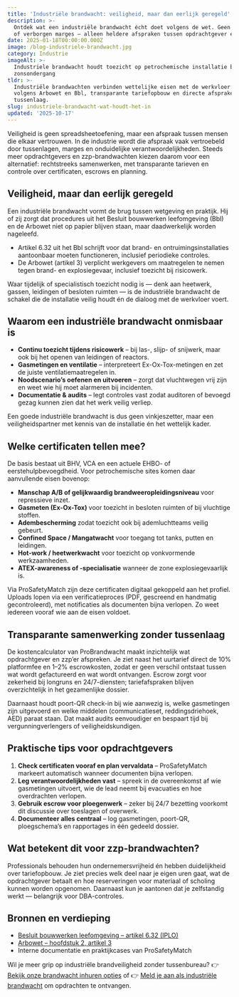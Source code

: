 ```yaml
---
title: 'Industriële brandwacht: veiligheid, maar dan eerlijk geregeld'
description: >-
  Ontdek wat een industriële brandwacht écht doet volgens de wet. Geen tussenlagen
  of verborgen marges — alleen heldere afspraken tussen opdrachtgever en zzp’er.
date: 2025-01-18T00:00:00.000Z
image: /blog-industriele-brandwacht.jpg
category: Industrie
imageAlt: >-
  Industriele brandwacht houdt toezicht op petrochemische installatie bij
  zonsondergang
tldr: >-
  Industriële brandwachten verbinden wettelijke eisen met de werkvloer: toezicht
  volgens Arbowet en Bbl, transparante tariefopbouw en directe afspraken zonder
  tussenlaag.
slug: industriele-brandwacht-wat-houdt-het-in
updated: '2025-10-17'
---
```


Veiligheid is geen spreadsheetoefening, maar een afspraak tussen mensen die elkaar vertrouwen. In de industrie wordt die afspraak vaak vertroebeld door tussenlagen, marges en onduidelijke verantwoordelijkheden. Steeds meer opdrachtgevers en zzp-brandwachten kiezen daarom voor een alternatief: rechtstreeks samenwerken, met transparante tarieven en controle over certificaten, escrows en planning.

## Veiligheid, maar dan eerlijk geregeld

Een industriële brandwacht vormt de brug tussen wetgeving en praktijk. Hij of zij zorgt dat procedures uit het Besluit bouwwerken leefomgeving (Bbl) en de Arbowet niet op papier blijven staan, maar daadwerkelijk worden nageleefd.

- Artikel 6.32 uit het Bbl schrijft voor dat brand- en ontruimingsinstallaties aantoonbaar moeten functioneren, inclusief periodieke controles.
- De Arbowet (artikel 3) verplicht werkgevers om maatregelen te nemen tegen brand- en explosiegevaar, inclusief toezicht bij risicowerk.

Waar tijdelijk of specialistisch toezicht nodig is — denk aan heetwerk, gassen, leidingen of besloten ruimten — is de industriële brandwacht de schakel die de installatie veilig houdt én de dialoog met de werkvloer voert.

## Waarom een industriële brandwacht onmisbaar is

- **Continu toezicht tijdens risicowerk** – bij las-, slijp- of snijwerk, maar ook bij het openen van leidingen of reactors.
- **Gasmetingen en ventilatie** – interpreteert Ex-Ox-Tox-metingen en zet de juiste ventilatiemaatregelen in.
- **Noodscenario’s oefenen en uitvoeren** – zorgt dat vluchtwegen vrij zijn en weet wie hij moet alarmeren bij incidenten.
- **Documentatie & audits** – legt controles vast zodat auditoren of bevoegd gezag kunnen zien dat het werk veilig verliep.

Een goede industriële brandwacht is dus geen vinkjeszetter, maar een veiligheidspartner met kennis van de installatie én het wettelijk kader.

## Welke certificaten tellen mee?

De basis bestaat uit BHV, VCA en een actuele EHBO- of eerstehulpbevoegdheid. Voor petrochemische sites komen daar aanvullende eisen bovenop:

- **Manschap A/B of gelijkwaardig brandweeropleidingsniveau** voor repressieve inzet.
- **Gasmeten (Ex-Ox-Tox)** voor toezicht in besloten ruimten of bij vluchtige stoffen.
- **Adembescherming** zodat toezicht ook bij ademluchtteams veilig gebeurt.
- **Confined Space / Mangatwacht** voor toegang tot tanks, putten en leidingen.
- **Hot-work / heetwerkwacht** voor toezicht op vonkvormende werkzaamheden.
- **ATEX-awareness of -specialisatie** wanneer de zone explosiegevaarlijk is.

Via ProSafetyMatch zijn deze certificaten digitaal gekoppeld aan het profiel. Uploads lopen via een verificatieproces (PDF, gescreend en handmatig gecontroleerd), met notificaties als documenten bijna verlopen. Zo weet iedereen vooraf wie aan de eisen voldoet.

## Transparante samenwerking zonder tussenlaag

De kostencalculator van ProBrandwacht maakt inzichtelijk wat opdrachtgever en zzp’er afspreken. Je ziet naast het uurtarief direct de 10% platformfee en 1–2% escrowkosten, zodat er geen verschil ontstaat tussen wat wordt gefactureerd en wat wordt ontvangen. Escrow zorgt voor zekerheid bij longruns en 24/7-diensten; tariefafspraken blijven overzichtelijk in het gezamenlijke dossier.

Daarnaast houdt poort-QR check-in bij wie aanwezig is, welke gasmetingen zijn uitgevoerd en welke middelen (communicatieset, reddingsdriehoek, AED) paraat staan. Dat maakt audits eenvoudiger en bespaart tijd bij vergunningverlengers of veiligheidskundigen.

## Praktische tips voor opdrachtgevers

1. **Check certificaten vooraf en plan vervaldata** – ProSafetyMatch markeert automatisch wanneer documenten bijna verlopen.
2. **Leg verantwoordelijkheden vast** – spreek in de overeenkomst af wie gasmetingen uitvoert, wie de lead neemt bij evacuaties en hoe overdrachten verlopen.
3. **Gebruik escrow voor ploegenwerk** – zeker bij 24/7 bezetting voorkomt dit discussie over toeslagen of overwerk.
4. **Documenteer alles centraal** – log gasmetingen, poort-QR, ploegschema’s en rapportages in één gedeeld dossier.

## Wat betekent dit voor zzp-brandwachten?

Professionals behouden hun ondernemersvrijheid én hebben duidelijkheid over tariefopbouw. Je ziet precies welk deel naar je eigen uren gaat, wat de opdrachtgever betaalt en hoe reserveringen voor materiaal of scholing kunnen worden opgenomen. Daarnaast kun je aantonen dat je zelfstandig werkt — belangrijk voor DBA-controles.

## Bronnen en verdieping

- [Besluit bouwwerken leefomgeving – artikel 6.32 (IPLO)](https://iplo.nl)
- [Arbowet – hoofdstuk 2, artikel 3](https://wetten.overheid.nl)
- Interne documentatie en praktijkcases van ProSafetyMatch

Wil je meer grip op industriële brandveiligheid zonder tussenbureau? 👉 [Bekijk onze brandwacht inhuren opties](/brandwacht-inhuren) of 👉 [Meld je aan als industriële brandwacht](/zzp/aanmelden) om opdrachten te ontvangen.

<script type="application/ld+json">
{"@context":"https://schema.org","@type":"FAQPage","mainEntity":[{"@type":"Question","name":"Wat doet een industriële brandwacht?","acceptedAnswer":{"@type":"Answer","text":"Een industriële brandwacht houdt toezicht op brandgevaarlijke werkzaamheden, controleert gasmetingen en vluchtwegen en grijpt in bij incidenten. Hij of zij voorkomt brand en letsel door continu toezicht en kennis van veiligheidsvoorschriften."}},{"@type":"Question","name":"Wanneer is een brandwacht verplicht?","acceptedAnswer":{"@type":"Answer","text":"Een brandwacht is verplicht bij werkzaamheden met verhoogd brandrisico, zoals lassen, slijpen of werken in besloten ruimten. De Arbowet en het Besluit bouwwerken leefomgeving schrijven dit voor."}},{"@type":"Question","name":"Wat kost een industriële brandwacht?","acceptedAnswer":{"@type":"Answer","text":"De kosten hangen af van certificering, risiconiveau en inzetduur. Via de kostencalculator op ProBrandwacht.nl berekenen opdrachtgever en zzp’er samen een eerlijk tarief zonder tussenmarge."}}]}
</script>
